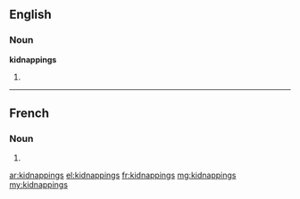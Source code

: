 ==English==

===Noun===
'''kidnappings'''

# {{plural of|kidnapping}}

----

==French==

===Noun===
{{head|fr|g=m-p}} {{p}}

# {{plural of|kidnapping|lang=fr}}

[[ar:kidnappings]]
[[el:kidnappings]]
[[fr:kidnappings]]
[[mg:kidnappings]]
[[my:kidnappings]]